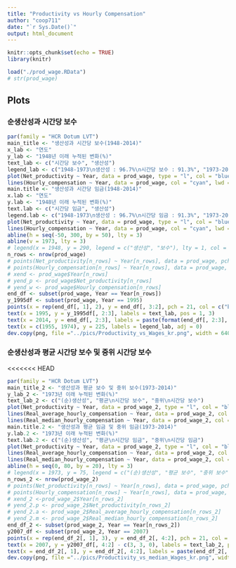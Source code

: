 ```yaml
---
title: "Productivity vs Hourly Compensation"
author: "coop711"
date: "`r Sys.Date()`"
output: html_document
---
```


```r
knitr::opts_chunk$set(echo = TRUE)
library(knitr)
```

<!--
## Data
-->

```r
load("./prod_wage.RData")
# str(prod_wage)
```

## Plots

### 순생산성과 시간당 보수

```r
par(family = "HCR Dotum LVT")
main_title <- "생산성과 시간당 보수(1948-2014)"
x_lab <- "연도"
y_lab <- "1948년 이래 누적된 변화(%)"
text_lab <- c("시간당 보수", "생산성")
legend_lab <- c("1948-1973\n생산성 : 96.7%\n시간당 보수 : 91.3%", "1973-2014\n생산성 : 72.2%\n시간당 보수 : 9.2%")
plot(Net_productivity ~ Year, data = prod_wage, type = "l", col = "blue", xlab = x_lab, ylab = y_lab, main = main_title, lwd = 5, ylim = c(-50, 300), las = 1)
lines(Hourly_compensation ~ Year, data = prod_wage, col = "cyan", lwd = 5)
main.title <- "생산성과 시간당 임금(1948-2014)"
x.lab <- "연도"
y.lab <- "1948년 이래 누적된 변화(%)"
text.lab <- c("시간당 임금", "생산성")
legend.lab <- c("1948-1973\n생산성 : 96.7%\n시간당 임금 : 91.3%", "1973-2014\n생산성 : 72.2%\n시간당 임금 : 9.2%")
plot(Net_productivity ~ Year, data = prod_wage, type = "l", col = "blue", xlab = x.lab, ylab = y.lab, main = main.title, lwd = 5, ylim = c(-50, 300), las = 1)
lines(Hourly_compensation ~ Year, data = prod_wage, col = "cyan", lwd = 5)
abline(h = seq(-50, 300, by = 50), lty = 3)
abline(v = 1973, lty = 3)
# legend(x = 1948, y = 290, legend = c("생산성", "보수"), lty = 1, col = c("blue", "cyan"), lwd = 3:2, bty = "n")
n_rows <- nrow(prod_wage)
# points(Net_productivity[n_rows] ~ Year[n_rows], data = prod_wage, pch = 21, col = "blue", bg = "blue", cex = 1.2)
# points(Hourly_compensation[n_rows] ~ Year[n_rows], data = prod_wage, pch = 21, col = "cyan", bg = "cyan", cex = 1.2)
# xend <- prod_wage$Year[n_rows]
# yend_p <- prod_wage$Net_productivity[n_rows]
# yend_w <- prod_wage$Hourly_compensation[n_rows]
end_df <- subset(prod_wage, Year == Year[n_rows])
y_1995df <- subset(prod_wage, Year == 1995)
points(x = rep(end_df[, 1], 2), y = end_df[, 3:2], pch = 21, col = c("blue", "cyan"), bg = c("blue", "cyan"), cex = 1.3)
text(x = 1995, y = y_1995df[, 2:3], labels = text_lab, pos = 1, 3)
text(x = 2014, y = end_df[, 2:3], labels = paste(format(end_df[, 2:3], digits = 1, nsmall = 1), "%", sep = ""), pos = 3)
text(x = c(1955, 1974), y = 225, labels = legend_lab, adj = 0)
dev.copy(png, file ="../pics/Productivity_vs_Wages_kr.png", width = 640, height = 480)
```

<P style = "page-break-before:always"/>

### 순생산성과 평균 시간당 보수 및 중위 시간당 보수

<<<<<<< HEAD
```r
par(family = "HCR Dotum LVT")
main_title_2 <- "생산성과 평균 보수 및 중위 보수(1973-2014)"
y_lab_2 <- "1973년 이래 누적된 변화(%)"
text_lab_2 <- c("(순)생산성", "평균\n시간당 보수", "중위\n시간당 보수")
plot(Net_productivity ~ Year, data = prod_wage_2, type = "l", col = "blue", xlab = x_lab, ylab = y_lab_2, main = main_title_2, lwd = 5, xlim = c(1973, 2018), ylim = c(-5, 80), las = 1)
lines(Real_average_hourly_compensation ~ Year, data = prod_wage_2, col = "deepskyblue", lwd = 5)
lines(Real_median_hourly_compensation ~ Year, data = prod_wage_2, col = "cyan", lwd = 5)
main.title.2 <- "생산성과 평균 임금 및 중위 임금(1973-2014)"
y.lab.2 <- "1973년 이래 누적된 변화(%)"
text.lab.2 <- c("(순)생산성", "평균\n시간당 임금", "중위\n시간당 임금")
plot(Net_productivity ~ Year, data = prod_wage_2, type = "l", col = "blue", xlab = x.lab, ylab = y.lab.2, main = main.title.2, lwd = 5, xlim = c(1973, 2018), ylim = c(-5, 80), las = 1)
lines(Real_average_hourly_compensation ~ Year, data = prod_wage_2, col = "deepskyblue", lwd = 5)
lines(Real_median_hourly_compensation ~ Year, data = prod_wage_2, col = "cyan", lwd = 5)
abline(h = seq(0, 80, by = 20), lty = 3)
# legend(x = 1973, y = 75, legend = c("(순)생산성", "평균 보수", "중위 보수"), lty = 1, col = c("blue", "deepskyblue", "cyan"), lwd = 5, bty = "n")
n_rows_2 <- nrow(prod_wage_2)
# points(Net_productivity[n_rows] ~ Year[n_rows], data = prod_wage, pch = 21, col = "blue", bg = "blue", cex = 1.2)
# points(Hourly_compensation[n_rows] ~ Year[n_rows], data = prod_wage, pch = 21, col = "cyan", bg = "cyan", cex = 1.2)
# xend_2 <-prod_wage_2$Year[n_rows_2]
# yend_2.p <- prod_wage_2$Net_productivity[n_rows_2]
# yend_2.a <- prod_wage_2$Real_average_hourly_compensation[n_rows_2]
# yend_2.m <- prod_wage_2$Real_median_hourly_compensation[n_rows_2]
end_df_2 <- subset(prod_wage_2, Year == Year[n_rows_2])
y2007_df <- subset(prod_wage_2, Year == 2007)
points(x = rep(end_df_2[, 1], 3), y = end_df_2[, 4:2], pch = 21, col = c("blue", "deepskyblue", "cyan"), bg = c("blue", "deepskyblue", "cyan"), cex = 1.3)
text(x = 2007, y = y2007_df[, 4:2] - c(3, 3, 0), labels = text_lab_2, pos = 1)
text(x = end_df_2[, 1], y = end_df_2[, 4:2], labels = paste(end_df_2[, 4:2], "%", sep = ""), pos = 4)
dev.copy(png, file ="../pics/Productivity_vs_median_Wages_kr.png", width = 640, height = 480)
```

<!--
### Save

```r
save.image("./prod_wage_add.RData")
```
-->
